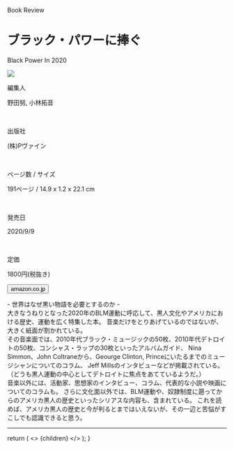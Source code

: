 
<Row >
  <Column colMd={"12"} colLg={"12"} noGutterMdLeft="">
    <p className="largeP">Book Review</p>
    <h1 className="h1-no-bottom-margin">
    ブラック・パワーに捧ぐ
    </h1>
    <p className="largeP">Black Power In 2020</p>
  </Column>
</Row>

<Row>
<Column colMd={"3"} colLg={"4"} noGutterMdLeft="">

<a href="https://amzn.to/2J5O4NL"><img src="../../images/books/blackpowerin2020.jpg"/></a>

</Column>
<Column colMd={"4"} colLg={"8"} noGutterMdLeft="">
  <div>
    <p>編集人</p>
    <p className="largeP">
    野田努, 小林拓音
    </p>
    <br/>
    <p>出版社</p>
    <p className="largeP">
    (株)Pヴァイン
    </p>
    <br/>
    <p>ページ数 / サイズ</p>
    <p className="largeP">
    191ページ / 14.9 x 1.2 x 22.1 cm 
    </p>
    <br/>
    <p>発売日</p>
    <p className="largeP">
    2020/9/9
    </p>
    <br/>
    <p>定価</p>
    <p className="largeP">
    1800円(税抜き)
    </p>
    <div>
    <Button href="https://amzn.to/2J5O4NL" kind="primary" size="small" renderIcon={ArrowUpRight24}>
      amazon.co.jp
    </Button>
    </div>
  </div>
</Column>
</Row>

<Row>
  <Column colMd={"8"} colLg={"8"} noGutterMdLeft="">
    <p>
      - 世界はなぜ黒い物語を必要とするのか - 
      <br/>
      大きなうねりとなった2020年のBLM運動に呼応して、黒人文化やアメリカにおける歴史、運動を広く特集した本。
      音楽だけをとりあげているのではないが、大きく紙面が割かれている。<BR/>
      その音楽面では、2010年代ブラック・ミュージックの50枚、2010年代デトロイトの50枚、コンシャス・ラップの30枚といったアルバムガイド、
      Nina Simmon、John Coltraneから、Geourge Clinton, Princeにいたるまでのミュージシャンについてのコラム、
      Jeff Millsのインタビューなどが掲載されている。（どうも黒人運動の中心としてデトロイトに焦点をあてているようだ。）<BR/>
      音楽以外には、活動家、思想家のインタビュー、コラム、代表的な小説や映画についてのコラムも。
      さらに文化面以外では、BLM運動や、奴隷制度に遡ってからのアメリカ黒人の歴史といったシリアスな内容も、含まれている。
      これを読めば、アメリカ黒人の歴史と今が判るとまではいえないが、その一辺と苦悩がすこしでも認識できると思う。
</p>
  </Column>
</Row>

<hr/>

  return (
    <>
      {children}
    </>
  );
}